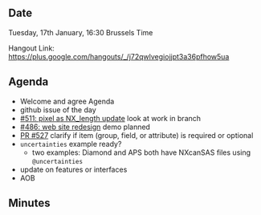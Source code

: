 ==Date==

Tuesday, 17th January, 16:30 Brussels Time

Hangout Link: https://plus.google.com/hangouts/_/j72qwlvegiojjpt3a36pfhow5ua

==Agenda==

* Welcome and agree Agenda
* github issue of the day
* [https://github.com/nexusformat/definitions/issues/511 #511: pixel as NX_length update] look at work in branch
* [https://github.com/nexusformat/definitions/issues/486 #486: web site redesign] demo planned
* [https://github.com/nexusformat/definitions/pull/527 PR #527] clarify if item (group, field, or attribute) is required or optional
* <tt>uncertainties</tt> example ready?
** two examples: Diamond and APS both have NXcanSAS files using <tt>@uncertainties</tt>
* update on features or interfaces
* AOB

==Minutes==